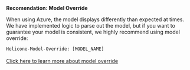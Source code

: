 <Info>
  <b>Recomendation: Model Override</b>

When using Azure, the model displays differently than expected at times. We have implemented logic to parse out the model, but if you want to guarantee your model is consistent, we highly recommend using model override:

  <code>Helicone-Model-Override: [MODEL_NAME]</code>
  <br />
  <br />
  <a href="/helicone-headers/header-directory#param-helicone-model-override"> Click here to learn more about model override</a>
</Info>
